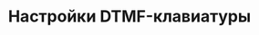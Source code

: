 ---
title: "Настройки DTMF-клавиатуры"
"og:description": "Настройки и использование DTMF-клавиатуры при Telegram-звонках"
"og:image": "images/cover-gateway.png"
sidebarTitle: "Настройка DTMF-клавиатуры"
---